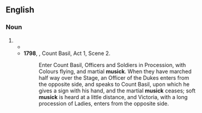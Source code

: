 ==English==

===Noun===
{{en-noun|-|s}}

# {{archaic spelling of|en|music}}
#* {{quote-book|en|year=1673|author=John Milton|authorlink=John Milton|title={{wsource|Harry whose tuneful and well measur'd Song}}|passage=Harry whose tuneful and well measur’d Song / First taught our English '''Musick''' how to span}}
#* '''1798''', {{w|Joanna Baillie}}, Count Basil, Act 1, Scene 2.
#*: Enter Count Basil, Officers and Soldiers in Procession, with Colours flying, and martial '''musick'''. When they have marched half way over the Stage, an Officer of the Dukes enters from the opposite side, and speaks to Count Basil, upon which he gives a sign with his hand, and the martial '''musick''' ceases; soft '''musick''' is heard at a little distance, and Victoria, with a long procession of Ladies, enters from the opposite side.